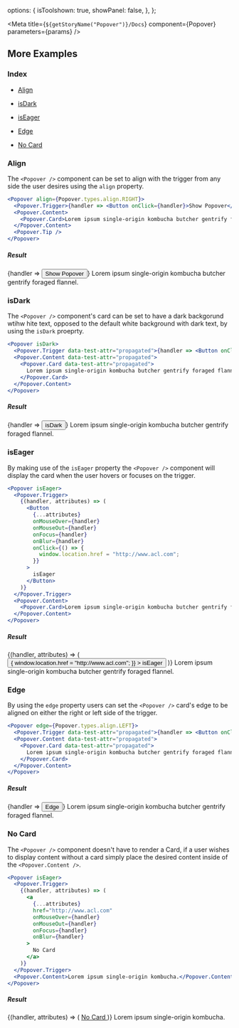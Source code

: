 
  options: {
    isToolshown: true,
    showPanel: false,
  },
};

<Meta title={`${getStoryName("Popover")}/Docs`} component={Popover} parameters={params} />

<Description markdown={Readme} />

## More Examples

### Index

- <a href="#align">Align</a>

- <a href="#isdark">isDark</a>

- <a href="#iseager">isEager</a>

- <a href="#edge">Edge</a>

- <a href="#no-card">No Card</a>

### Align

The `<Popover />` component can be set to align with the trigger from any side the user desires using the `align` property.

```jsx
<Popover align={Popover.types.align.RIGHT}>
  <Popover.Trigger>{handler => <Button onClick={handler}>Show Popover</Button>}</Popover.Trigger>
  <Popover.Content>
    <Popover.Card>Lorem ipsum single-origin kombucha butcher gentrify foraged flannel.</Popover.Card>
  </Popover.Content>
  <Popover.Tip />
</Popover>
```

##### Result

<Popover align={Popover.types.align.RIGHT}>
  <Popover.Trigger>{handler => <Button onClick={handler}>Show Popover</Button>}</Popover.Trigger>
  <Popover.Content>
    <Popover.Card>Lorem ipsum single-origin kombucha butcher gentrify foraged flannel.</Popover.Card>
  </Popover.Content>
  <Popover.Tip />
</Popover>

### isDark

The `<Popover />` component's card can be set to have a dark backgorund wtihw hite text, opposed to the default white background with dark text, by using the `isDark` proeprty.

```jsx
<Popover isDark>
  <Popover.Trigger data-test-attr="propagated">{handler => <Button onClick={handler}>isDark</Button>}</Popover.Trigger>
  <Popover.Content data-test-attr="propagated">
    <Popover.Card data-test-attr="propagated">
      Lorem ipsum single-origin kombucha butcher gentrify foraged flannel.
    </Popover.Card>
  </Popover.Content>
</Popover>
```

##### Result

<Popover isDark>
  <Popover.Trigger data-test-attr="propagated">{handler => <Button onClick={handler}>isDark</Button>}</Popover.Trigger>
  <Popover.Content data-test-attr="propagated">
    <Popover.Card data-test-attr="propagated">
      Lorem ipsum single-origin kombucha butcher gentrify foraged flannel.
    </Popover.Card>
  </Popover.Content>
</Popover>

### isEager

By making use of the `isEager` property the `<Popover />` component will display the card when the user hovers or focuses on the trigger.

```jsx
<Popover isEager>
  <Popover.Trigger>
    {(handler, attributes) => (
      <Button
        {...attributes}
        onMouseOver={handler}
        onMouseOut={handler}
        onFocus={handler}
        onBlur={handler}
        onClick={() => {
          window.location.href = "http://www.acl.com";
        }}
      >
        isEager
      </Button>
    )}
  </Popover.Trigger>
  <Popover.Content>
    <Popover.Card>Lorem ipsum single-origin kombucha butcher gentrify foraged flannel.</Popover.Card>
  </Popover.Content>
</Popover>
```

##### Result

<Popover isEager>
  <Popover.Trigger>
    {(handler, attributes) => (
      <Button
        {...attributes}
        onMouseOver={handler}
        onMouseOut={handler}
        onFocus={handler}
        onBlur={handler}
        onClick={() => {
          window.location.href = "http://www.acl.com";
        }}
      >
        isEager
      </Button>
    )}
  </Popover.Trigger>
  <Popover.Content>
    <Popover.Card>Lorem ipsum single-origin kombucha butcher gentrify foraged flannel.</Popover.Card>
  </Popover.Content>
</Popover>

### Edge

By using the `edge` property users can set the `<Popover />` card's edge to be aligned on either the right or left side of the trigger.

```jsx
<Popover edge={Popover.types.align.LEFT}>
  <Popover.Trigger data-test-attr="propagated">{handler => <Button onClick={handler}>Edge</Button>}</Popover.Trigger>
  <Popover.Content data-test-attr="propagated">
    <Popover.Card data-test-attr="propagated">
      Lorem ipsum single-origin kombucha butcher gentrify foraged flannel.
    </Popover.Card>
  </Popover.Content>
</Popover>
```

##### Result

<Popover edge={Popover.types.align.LEFT}>
  <Popover.Trigger data-test-attr="propagated">{handler => <Button onClick={handler}>Edge</Button>}</Popover.Trigger>
  <Popover.Content data-test-attr="propagated">
    <Popover.Card data-test-attr="propagated">
      Lorem ipsum single-origin kombucha butcher gentrify foraged flannel.
    </Popover.Card>
  </Popover.Content>
</Popover>

### No Card

The `<Popover />` component doesn't have to render a Card, if a user wishes to display content without a card simply place the desired content inside of the `<Popover.Content />`.

```jsx
<Popover isEager>
  <Popover.Trigger>
    {(handler, attributes) => (
      <a
        {...attributes}
        href="http://www.acl.com"
        onMouseOver={handler}
        onMouseOut={handler}
        onFocus={handler}
        onBlur={handler}
      >
        No Card
      </a>
    )}
  </Popover.Trigger>
  <Popover.Content>Lorem ipsum single-origin kombucha.</Popover.Content>
</Popover>
```

##### Result

<Popover isEager>
  <Popover.Trigger>
    {(handler, attributes) => (
      <a
        {...attributes}
        href="http://www.acl.com"
        onMouseOver={handler}
        onMouseOut={handler}
        onFocus={handler}
        onBlur={handler}
      >
        No Card
      </a>
    )}
  </Popover.Trigger>
  <Popover.Content>Lorem ipsum single-origin kombucha.</Popover.Content>
</Popover>
